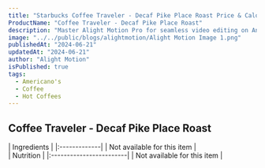```yaml
---
title: "Starbucks Coffee Traveler - Decaf Pike Place Roast Price & Calories"
ProductName: "Coffee Traveler - Decaf Pike Place Roast"
description: "Master Alight Motion Pro for seamless video editing on Android, iOS, and Tablets with our ultimate guide, unlocking advanced features and elevating your skills in 2024!"
image: "../../public/blogs/alightmotion/Alight Motion Image 1.png"
publishedAt: "2024-06-21"
updatedAt: "2024-06-21"
author: "Alight Motion"
isPublished: true
tags:
  - Americano's
  - Coffee
  - Hot Coffees
---
```


## Coffee Traveler - Decaf Pike Place Roast

<div className="tables-container">
  <div className="table-wrapper">
    | Ingredients | |:-------------| | Not available for this item |
  </div>
  <div className="table-wrapper">
    | Nutrition | |:------------------------| | Not available for this item |
  </div>
</div>
<style jsx>{`
  .tables-container {
    display: flex;
    flex-direction: row;
    gap: 30px;
  }
  .table-wrapper {
    width: 500px; /* Adjust as needed */
  }
  @media (max-width: 768px) {
    .tables-container {
      flex-direction: column;
      gap: 0px; /* Adjust as needed */
    }
    .table-wrapper {
      width: 100%; /* Adjust as needed */
    }
  }
`}</style>
